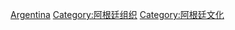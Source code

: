 [[Category:南美洲各国文化组织|Argentina]]
[[Category:阿根廷组织|Category:阿根廷组织]]
[[Category:阿根廷文化|Category:阿根廷文化]]